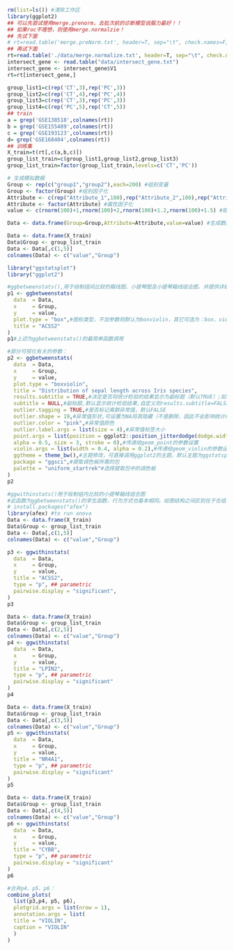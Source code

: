 ```r
rm(list=ls()) #清除工作区
library(ggplot2)
## 可以先尝试使用merge.prenorm，去批次前的诊断模型说服力最好！！
## 如果roc不理想，则使用merge.normalzie！
## 先试下面
# rt=read.table('merge.preNorm.txt', header=T, sep="\t", check.names=F, row.names=1)
## 再试下面
rt=read.table('./data/merge.normalize.txt', header=T, sep="\t", check.names=F, row.names=1)
intersect_gene <- read.table("data/intersect_gene.txt")
intersect_gene <- intersect_gene$V1
rt=rt[intersect_gene,]

group_list1=c(rep('CT',3),rep('PC',3))
group_list2=c(rep('CT',4),rep('PC',4))
group_list3=c(rep('CT',3),rep('PC',3))
group_list4=c(rep('PC',5),rep('CT',5))
## train
a = grep('GSE138518',colnames(rt))
b = grep('GSE155489',colnames(rt))
c = grep('GSE193123',colnames(rt))
d= grep('GSE168404',colnames(rt))
## 训练集
X_train=t(rt[,c(a,b,c)])
group_list_train=c(group_list1,group_list2,group_list3)
group_list_train=factor(group_list_train,levels=c('CT','PC'))
```



```r
# 生成模拟数据
Group <- rep(c("group1","group2"),each=200) #组别变量
Group <- factor(Group) #组别因子化
Attribute <- c(rep("Attribute_1",100),rep("Attribute_2",100),rep("Attribute_1",100),rep("Attribute_2",100)) #每个组别的两个属性
Attribute <- factor(Attribute) #属性因子化
value <- c(rnorm(100)+1,rnorm(100)+2,rnorm(100)+1.2,rnorm(100)+1.5) #随机赋值

Data <- data.frame(Group=Group,Attribute=Attribute,value=value) #生成数据框

```

```r
Data <- data.frame(X_train)
Data$Group <- group_list_train
Data <- Data[,c(1,5)]
colnames(Data) <- c("value","Group")

```
```r
library("ggstatsplot")
library("ggplot2")
```
```r
#ggbetweenstats(),用于绘制组间比较的箱线图、小提琴图及小提琴箱线组合图，并提供详细的参数检验和统计信息
p1 <- ggbetweenstats(
  data  = Data,
  x     = Group,
  y     = value,
  plot.type = "box",#图标类型，不加参数则默认为boxviolin，其它可选为：box、violin
  title = "ACSS2"
)
p1#上述为ggbetweenstats()的最简单函数调用
```
```r
#部分可视化有关的参数：
p2 <- ggbetweenstats(
  data  = Data,
  x     = Group,
  y     = value,
  plot.type = "boxviolin",
  title = "Distribution of sepal length across Iris species",
  results.subtitle = TRUE,#决定是否将统计检验的结果显示为副标题（默认TRUE）;如果设置为FALSE,则仅返回绘图
  subtitle = NULL,#副标题,默认显示统计检验结果,自定义则results.subtitle=FALSE
  outlier.tagging = TRUE,#是否标记离群异常值，默认FALSE
  outlier.shape = 19,#异常值形状,可设置为NA将其隐藏（不是删除，因此不会影响统计检验结果）
  outlier.color = "pink",#异常值颜色
  outlier.label.args = list(size = 4),#异常值标签大小
  point.args = list(position = ggplot2::position_jitterdodge(dodge.width = 0.6),
  alpha = 0.5, size = 3, stroke = 0),#传递给geom_point的参数设置
  violin.args = list(width = 0.4, alpha = 0.2),#传递给geom_violin的参数设置
  ggtheme = theme_bw(),#主题修改，可直接调用ggplot2的主题，默认主题为ggstatsplot::theme_ggstatsplot()
  package = "ggsci",#提取调色板所需的包
  palette = "uniform_startrek"#选择提取包中的调色板
)
p2
```
```r
#ggwithinstats()用于绘制组内比较的小提琴箱线组合图
#此函数为ggbetweenstats()的孪生函数，行为方式也基本相同。绘图结构之间区别在于在组与组均值之间通过路径连接来突出数据间彼此配对
# install.packages("afex")
library(afex) #to run anova
Data <- data.frame(X_train)
Data$Group <- group_list_train
Data <- Data[,c(1,5)]
colnames(Data) <- c("value","Group")

p3 <- ggwithinstats(
  data  = Data,
  x     = Group,
  y     = value,
  title = "ACSS2",
  type = "p", ## parametric
  pairwise.display = "significant",
)
p3
```




```r
Data <- data.frame(X_train)
Data$Group <- group_list_train
Data <- Data[,c(2,5)]
colnames(Data) <- c("value","Group")
p4 <- ggwithinstats(
  data  = Data,
  x     = Group,
  y     = value,
  title = "LPIN2",
  type = "p", ## parametric
  pairwise.display = "significant"
)
p4
```
```r
Data <- data.frame(X_train)
Data$Group <- group_list_train
Data <- Data[,c(3,5)]
colnames(Data) <- c("value","Group")
p5 <- ggwithinstats(
  data  = Data,
  x     = Group,
  y     = value,
  title = "NR4A1",
  type = "p", ## parametric
  pairwise.display = "significant"
)
p5
```
```r
Data <- data.frame(X_train)
Data$Group <- group_list_train
Data <- Data[,c(4,5)]
colnames(Data) <- c("value","Group")
p6 <- ggwithinstats(
  data  = Data,
  x     = Group,
  y     = value,
  title = "CYBB",
  type = "p", ## parametric
  pairwise.display = "significant"
)
p6
```
```r
#合并p4、p5、p6：
combine_plots(
  list(p3,p4, p5, p6),
  plotgrid.args = list(nrow = 1),
  annotation.args = list(
  title = "VIOLIN",
  caption = "VIOLIN"
  )
)
```






